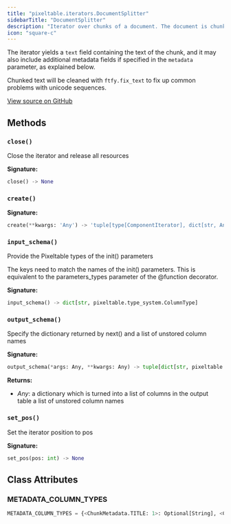 ```yaml
---
title: "pixeltable.iterators.DocumentSplitter"
sidebarTitle: "DocumentSplitter"
description: "Iterator over chunks of a document. The document is chunked according to the specified `separators`."
icon: "square-c"
---
```


The iterator yields a `text` field containing the text of the chunk, and it may also include additional metadata fields if specified in the `metadata` parameter, as explained below.

Chunked text will be cleaned with `ftfy.fix_text` to fix up common problems with unicode sequences.


<a href="https://github.com/pixeltable/pixeltable/blob/main/pixeltable/iterators/document.py#L90" target="_blank">View source on GitHub</a>

## Methods

### `close()`

Close the iterator and release all resources


**Signature:**

```python
close() -> None
```

### `create()`

**Signature:**

```python
create(**kwargs: 'Any') -> 'tuple[type[ComponentIterator], dict[str, Any]]'
```

### `input_schema()`

Provide the Pixeltable types of the init() parameters


The keys need to match the names of the init() parameters. This is equivalent to the parameters_types parameter of the @function decorator.


**Signature:**

```python
input_schema() -> dict[str, pixeltable.type_system.ColumnType]
```

### `output_schema()`

Specify the dictionary returned by next() and a list of unstored column names


**Signature:**

```python
output_schema(*args: Any, **kwargs: Any) -> tuple[dict[str, pixeltable.type_system.ColumnType], list[str]]
```

**Returns:**

- *Any*: a dictionary which is turned into a list of columns in the output table a list of unstored column names


### `set_pos()`

Set the iterator position to pos


**Signature:**

```python
set_pos(pos: int) -> None
```

## Class Attributes

### METADATA_COLUMN_TYPES

```python
METADATA_COLUMN_TYPES = {<ChunkMetadata.TITLE: 1>: Optional[String], <ChunkMetadata.HEADING: 2>: Optional[Json], <ChunkMetadata.SOURCELINE: 3>: Optional[Int], <ChunkMetadata.PAGE: 4>: Optional[Int], <ChunkMetadata.BOUNDING_BOX: 5>: Optional[Json]}
```


